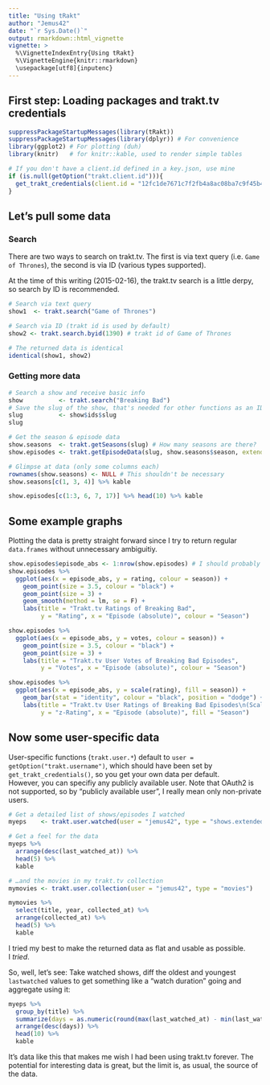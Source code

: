 ```yaml
---
title: "Using tRakt"
author: "Jemus42"
date: "`r Sys.Date()`"
output: rmarkdown::html_vignette
vignette: >
  %\VignetteIndexEntry{Using tRakt}
  %\VignetteEngine{knitr::rmarkdown}
  \usepackage[utf8]{inputenc}
---
```

## First step: Loading packages and trakt.tv credentials

```r
suppressPackageStartupMessages(library(tRakt)) 
suppressPackageStartupMessages(library(dplyr)) # For convenience
library(ggplot2) # For plotting (duh)
library(knitr)   # for knitr::kable, used to render simple tables

# If you don't have a client.id defined in a key.json, use mine
if (is.null(getOption("trakt.client.id"))){
  get_trakt_credentials(client.id = "12fc1de7671c7f2fb4a8ac08ba7c9f45b447f4d5bad5e11e3490823d629afdf2")
}
```

## Let's pull some data

### Search

There are two ways to search on trakt.tv. The first is via text query (i.e. `Game of Thrones`),
the second is via ID (various types supported).  

At the time of this writing (2015-02-16), the trakt.tv search is a little derpy, so search by ID is recommended.

```r
# Search via text query
show1  <- trakt.search("Game of Thrones")

# Search via ID (trakt id is used by default)
show2 <- trakt.search.byid(1390) # trakt id of Game of Thrones

# The returned data is identical
identical(show1, show2)
```

### Getting more data

```r
# Search a show and receive basic info
show          <- trakt.search("Breaking Bad")
# Save the slug of the show, that's needed for other functions as an ID
slug          <- show$ids$slug
slug

# Get the season & episode data
show.seasons  <- trakt.getSeasons(slug) # How many seasons are there?
show.episodes <- trakt.getEpisodeData(slug, show.seasons$season, extended = "full")

# Glimpse at data (only some columns each)
rownames(show.seasons) <- NULL # This shouldn't be necessary
show.seasons[c(1, 3, 4)] %>% kable

show.episodes[c(1:3, 6, 7, 17)] %>% head(10) %>% kable
```

## Some example graphs

Plotting the data is pretty straight forward since I try to return regular `data.frames` without 
unnecessary ambiguitiy.

```r
show.episodes$episode_abs <- 1:nrow(show.episodes) # I should probably do that for you.
show.episodes %>%
  ggplot(aes(x = episode_abs, y = rating, colour = season)) +
    geom_point(size = 3.5, colour = "black") +
    geom_point(size = 3) + 
    geom_smooth(method = lm, se = F) +
    labs(title = "Trakt.tv Ratings of Breaking Bad", 
         y = "Rating", x = "Episode (absolute)", colour = "Season")

show.episodes %>%
  ggplot(aes(x = episode_abs, y = votes, colour = season)) +
    geom_point(size = 3.5, colour = "black") +
    geom_point(size = 3) + 
    labs(title = "Trakt.tv User Votes of Breaking Bad Episodes", 
         y = "Votes", x = "Episode (absolute)", colour = "Season")

show.episodes %>%
  ggplot(aes(x = episode_abs, y = scale(rating), fill = season)) +
    geom_bar(stat = "identity", colour = "black", position = "dodge") +
    labs(title = "Trakt.tv User Ratings of Breaking Bad Episodes\n(Scaled using mean and standard deviation)", 
         y = "z-Rating", x = "Episode (absolute)", fill = "Season")
```

## Now some user-specific data

User-specific functions (`trakt.user.*`) default to `user = getOption("trakt.username")`, which
should have been set by `get_trakt_credentials()`, so you get your own data per default.  
However, you can specifiy any publicly available user. Note that OAuth2 is not supported, so 
by "publicly available user", I really mean only non-private users.

```r
# Get a detailed list of shows/episodes I watched
myeps    <- trakt.user.watched(user = "jemus42", type = "shows.extended")

# Get a feel for the data
myeps %>% 
  arrange(desc(last_watched_at)) %>% 
  head(5) %>% 
  kable

# …and the movies in my trakt.tv collection
mymovies <- trakt.user.collection(user = "jemus42", type = "movies")

mymovies %>%
  select(title, year, collected_at) %>%
  arrange(collected_at) %>%
  head(5) %>%
  kable
```

I tried my best to make the returned data as flat and usable as possible.  
I *tried*.

So, well, let's see: Take watched shows, diff the oldest and youngest `lastwatched` values
to get something like a "watch duration" going and aggregate using it:

```r
myeps %>% 
  group_by(title) %>% 
  summarize(days = as.numeric(round(max(last_watched_at) - min(last_watched_at)))) %>%
  arrange(desc(days)) %>%
  head(10) %>%
  kable
```

It's data like this that makes me wish I had been using trakt.tv forever. The potential for interesting data is great, but the limit is, as usual, the source of the data.


